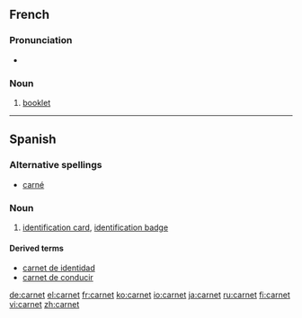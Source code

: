 ==French==

===Pronunciation===
* {{audio|Fr-carnet.ogg|Audio}}

===Noun===
{{infl|fr|noun}} {{m}}

# [[booklet]]

----

==Spanish==

===Alternative spellings===
* [[carné]]

===Noun===
{{es-noun-m|pl=carnets}}

# [[identification card]], [[identification badge]]

====Derived terms====
* [[carnet de identidad]]
* [[carnet de conducir]]

[[de:carnet]]
[[el:carnet]]
[[fr:carnet]]
[[ko:carnet]]
[[io:carnet]]
[[ja:carnet]]
[[ru:carnet]]
[[fi:carnet]]
[[vi:carnet]]
[[zh:carnet]]